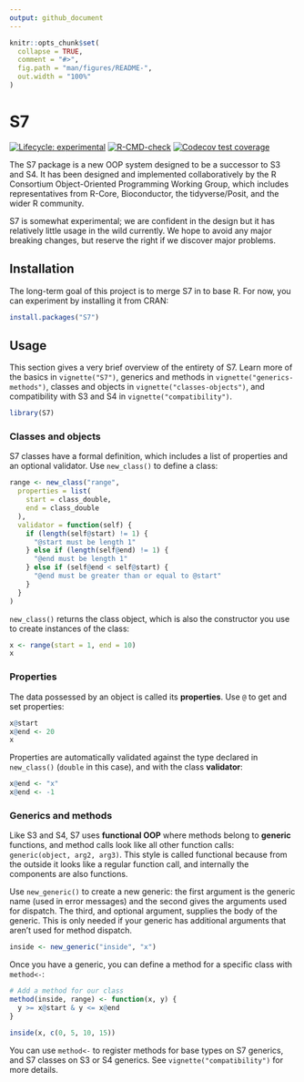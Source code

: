```yaml
---
output: github_document
---
```


<!-- README.md is generated from README.Rmd. Please edit that file -->

```r
knitr::opts_chunk$set(
  collapse = TRUE,
  comment = "#>",
  fig.path = "man/figures/README-",
  out.width = "100%"
)
```

# S7

<!-- badges: start -->

[![Lifecycle: experimental](https://img.shields.io/badge/lifecycle-experimental-orange.svg)](https://lifecycle.r-lib.org/articles/stages.html#experimental)
[![R-CMD-check](https://github.com/RConsortium/S7/actions/workflows/R-CMD-check.yaml/badge.svg)](https://github.com/RConsortium/S7/actions/workflows/R-CMD-check.yaml)
[![Codecov test coverage](https://codecov.io/gh/RConsortium/S7/branch/main/graph/badge.svg)](https://app.codecov.io/gh/RConsortium/S7?branch=main)
<!-- badges: end -->

The S7 package is a new OOP system designed to be a successor to S3 and S4.
It has been designed and implemented collaboratively by the R Consortium Object-Oriented Programming Working Group, which includes representatives from R-Core, Bioconductor, the tidyverse/Posit, and the wider R community.

S7 is somewhat experimental; we are confident in the design but it has relatively little usage in the wild currently.
We hope to avoid any major breaking changes, but reserve the right if we discover major problems.

## Installation

The long-term goal of this project is to merge S7 in to base R.
For now, you can experiment by installing it from CRAN:

```r
install.packages("S7")
```

## Usage

This section gives a very brief overview of the entirety of S7.
Learn more of the basics in `vignette("S7")`, generics and methods in `vignette("generics-methods")`, classes and objects in `vignette("classes-objects")`, and compatibility with S3 and S4 in `vignette("compatibility")`.

```r
library(S7)
```

### Classes and objects

S7 classes have a formal definition, which includes a list of properties and an optional validator.
Use `new_class()` to define a class:

```r
range <- new_class("range",
  properties = list(
    start = class_double,
    end = class_double
  ),
  validator = function(self) {
    if (length(self@start) != 1) {
      "@start must be length 1"
    } else if (length(self@end) != 1) {
      "@end must be length 1"
    } else if (self@end < self@start) {
      "@end must be greater than or equal to @start"
    }
  }
)
```

`new_class()` returns the class object, which is also the constructor you use to create instances of the class:

```r
x <- range(start = 1, end = 10)
x
```

### Properties

The data possessed by an object is called its **properties**.
Use `@` to get and set properties:

```r
x@start
x@end <- 20
x
```

Properties are automatically validated against the type declared in `new_class()` (`double` in this case), and with the class **validator**:

```r
x@end <- "x"
x@end <- -1
```

### Generics and methods

Like S3 and S4, S7 uses **functional OOP** where methods belong to **generic** functions, and method calls look like all other function calls: `generic(object, arg2, arg3)`.
This style is called functional because from the outside it looks like a regular function call, and internally the components are also functions.

Use `new_generic()` to create a new generic: the first argument is the generic name (used in error messages) and the second gives the arguments used for dispatch.
The third, and optional argument, supplies the body of the generic.
This is only needed if your generic has additional arguments that aren't used for method dispatch.

```r
inside <- new_generic("inside", "x")
```

Once you have a generic, you can define a method for a specific class with `method<-`:

```r
# Add a method for our class
method(inside, range) <- function(x, y) {
  y >= x@start & y <= x@end
}

inside(x, c(0, 5, 10, 15))
```

You can use `method<-` to register methods for base types on S7 generics, and S7 classes on S3 or S4 generics.
See `vignette("compatibility")` for more details.
